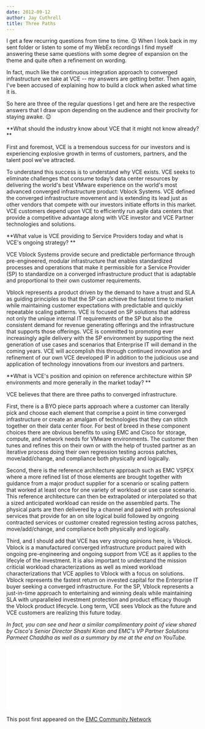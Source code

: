 ```yaml
---
date: 2012-09-12
author: Jay Cuthrell
title: Three Paths
---
```


I get a few recurring questions from time to time. :wink: When I look back in my sent folder or listen to some of my WebEx recordings I find myself answering these same questions with some degree of expansion on the theme and quite often a refinement on wording.

In fact, much like the continuous integration approach to converged infrastructure we take at VCE -- my answers are getting better. Then again, I've been accused of explaining how to build a clock when asked what time it is.

So here are three of the regular questions I get and here are the respective answers that I draw upon depending on the audience and their proclivity for staying awake. :wink:

**What should the industry know about VCE that it might not know already?
**

First and foremost, VCE is a tremendous success for our investors and is experiencing explosive growth in terms of customers, partners, and the talent pool we've attracted.

To understand this success is to understand why VCE exists. VCE seeks to eliminate challenges that consume today’s data center resources by delivering the world's best VMware experience on the world's most advanced converged infrastructure product: Vblock Systems. VCE defined the converged infrastructure movement and is extending its lead just as other vendors that compete with our investors initiate efforts in this market. VCE customers depend upon VCE to efficiently run agile data centers that provide a competitive advantage along with VCE investor and VCE Partner technologies and solutions.

**What value is VCE providing to Service Providers today and what is VCE's ongoing strategy?
**

VCE Vblock Systems provide secure and predictable performance through pre-engineered, modular infrastructure that enables standardized processes and operations that make it permissible for a Service Provider (SP) to standardize on a converged infrastructure product that is adaptable and proportional to their own customer requirements.

Vblock represents a product driven by the demand to have a trust and SLA as guiding principles so that the SP can achieve the fastest time to market while maintaining customer expectations with predictable and quickly repeatable scaling patterns. VCE is focused on SP solutions that address not only the unique internal IT requirements of the SP but also the consistent demand for revenue generating offerings and the infrastructure that supports those offerings. VCE is committed to promoting ever increasingly agile delivery with the SP environment by supporting the next generation of use cases and scenarios that Enterprise IT will demand in the coming years. VCE will accomplish this through continued innovation and refinement of our own VCE developed IP in addition to the judicious use and application of technology innovations from our investors and partners.

**What is VCE's position and opinion on reference architecture within SP environments and more generally in the market today?
**

VCE believes that there are three paths to converged infrastructure.

First, there is a BYO piece parts approach where a customer can literally pick and choose each element that comprise a point in time converged infrastructure or create an amalgam of technologies that they can stitch together on their data center floor. For best of breed in these component choices there are obvious benefits to using EMC and Cisco for storage, compute, and network needs for VMware environments. The customer then tunes and refines this on their own or with the help of trusted partner as an iterative process doing their own regression testing across patches, move/add/change, and compliance both physically and logically.

Second, there is the reference architecture approach such as EMC VSPEX where a more refined list of those elements are brought together with guidance from a major product supplier for a scenario or scaling pattern that worked at least once for one variety of workload or use case scenario. This reference architecture can then be extrapolated or interpolated so that a sized anticipated workload can reside on the assembled parts. The physical parts are then delivered by a channel and paired with professional services that provide for an on site logical build followed by ongoing contracted services or customer created regression testing across patches, move/add/change, and compliance both physically and logically.

Third, and I should add that VCE has very strong opinions here, is Vblock. Vblock is a manufactured converged infrastructure product paired with ongoing pre-engineering and ongoing support from VCE as it applies to the lifecyle of the investment. It is also important to understand the mission criticial workload characterizations as well as mixed workload characterizations that VCE applies to Vblock with a focus on solutions. Vblock represents the fastest return on invested capital for the Enterprise IT buyer seeking a converged infrastructure. For the SP, Vblock represents a just-in-time approach to entertaining and winning deals while maintaining SLA with unparalleled investment protection and product efficacy though the Vblock product lifecycle. Long term, VCE sees Vblock as the future and VCE customers are realizing this future today.

_In fact, you can see and hear a similar complimentary point of view shared by Cisco's Senior Director Shashi Kiran and EMC's VP Partner Solutions Parmeet Chaddha as well as a summary by me at the end on YouTube._

<iframe width="300" height="168" src="//www.youtube.com/embed/SibtV9pAxWM" frameborder="0" allowfullscreen></iframe>

This post first appeared on the [EMC Community Network](https://community.emc.com/people/jay.cuthrell/blog/2012/09/10/just-a-few-thoughts-on-vce-vblock-systems)

